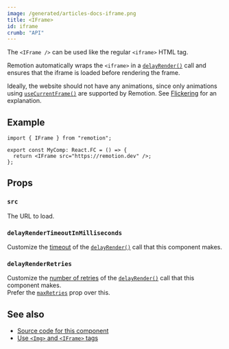 ```yaml
---
image: /generated/articles-docs-iframe.png
title: <IFrame>
id: iframe
crumb: "API"
---
```


The `<IFrame />` can be used like the regular `<iframe>` HTML tag.

Remotion automatically wraps the `<iframe>` in a [`delayRender()`](/docs/delay-render) call
and ensures that the iframe is loaded before rendering the frame.

Ideally, the website should not have any animations, since only animations using [`useCurrentFrame()`](/docs/use-current-frame) are supported by Remotion. See [Flickering](/docs/flickering) for an explanation.

## Example

```tsx twoslash
import { IFrame } from "remotion";

export const MyComp: React.FC = () => {
  return <IFrame src="https://remotion.dev" />;
};
```

## Props

### `src`

The URL to load.

### `delayRenderTimeoutInMilliseconds`<AvailableFrom v="4.0.140" />

Customize the [timeout](/docs/delay-render#modifying-the-timeout) of the [`delayRender()`](/docs/delay-render) call that this component makes.

### `delayRenderRetries`<AvailableFrom v="4.0.140" />

Customize the [number of retries](/docs/delay-render#retrying) of the [`delayRender()`](/docs/delay-render) call that this component makes.  
Prefer the [`maxRetries`](#maxretries) prop over this.

## See also

- [Source code for this component](https://github.com/remotion-dev/remotion/blob/main/packages/core/src/IFrame.tsx)
- [Use `<Img>` and `<IFrame>` tags](/docs/use-img-and-iframe)
